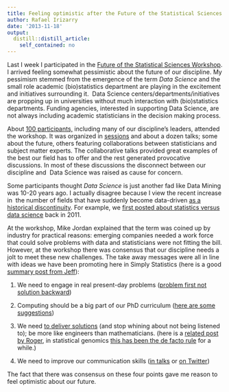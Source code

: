 ```yaml
---
title: Feeling optimistic after the Future of the Statistical Sciences Workshop
author: Rafael Irizarry
date: '2013-11-18'
output:
  distill::distill_article:
    self_contained: no
---
```


Last I week I participated in the [Future of the Statistical Sciences Workshop](http://www.statistics2013.org/presentations-and-panelists/). I arrived feeling somewhat pessimistic about the future of our discipline. My pessimism stemmed from the emergence of the term _Data Science_ and the small role academic (bio)statistics department are playing in the excitement and initiatives surrounding it.  Data Science centers/departments/initiatives are propping up in universities without much interaction with (bio)statistics departments. Funding agencies, interested in supporting Data Science, are not always including academic statisticians in the decision making process.

About [100 participants,](http://www.statistics2013.org/workshop-invited-participants/) including many of our discipline's leaders, attended the workshop. It was organized in [sessions](http://www.statistics2013.org/presentations-and-panelists/) and about a dozen talks; some about the future, others featuring collaborations between statisticians and subject matter experts. The collaborative talks provided great examples of the best our field has to offer and the rest generated provocative discussions. In most of these discussions the disconnect between our discipline and  Data Science was raised as cause for concern.

Some participants thought _Data Science_ is just another fad like Data Mining was 10-20 years ago. I actually disagree because I view the recent increase in  the number of fields that have suddenly become data-driven [as a historical discontinuity](http://simplystatistics.org/posts/2013-05-15-the-bright-future-of-applied-statistics/). For example, we [first posted about statistics versus data science](http://simplystatistics.org/posts/2011-11-22-data-scientist-vs-statistician/) back in 2011.

At the workshop, Mike Jordan explained that the term was coined up by industry for practical reasons: emerging companies needed a work force that could solve problems with data and statisticians were not fitting the bill. However, at the workshop there was consensus that our discipline needs a jolt to meet these new challenges. The take away messages were all in line with ideas we have been promoting here in Simply Statistics (here is a good [summary post from Jeff](http://simplystatistics.org/posts/2013-04-15-data-science-only-poses-a-threat-to-biostatistics-if-we-dont-adapt/)):

1. We need to engage in real present-day problems ([problem first not solution backward](http://simplystatistics.org/posts/2013-05-29-what-statistics-should-do-about-big-data-problem-forward-not-solution-backward/))
  
2. Computing should be a big part of our PhD curriculum ([here are some suggestions](http://simplystatistics.org/posts/2013-04-15-data-science-only-poses-a-threat-to-biostatistics-if-we-dont-adapt/))
  
3. We need [to deliver solutions](http://simplystatistics.org/posts/2012-05-28-schlep-blindness-in-statistics/) (and stop whining about not being listened to); be more like engineers than mathematicians. (here is a [related post by Roger](http://simplystatistics.org/posts/2012-06-22-statistics-and-the-science-club/), in statistical genomics [this has been the de facto rule](http://simplystatistics.org/posts/2012-05-24-how-do-we-evaluate-statisticians-working-in-genomics/) for a while.)
  
4. We need to improve our communication skills ([in talks](http://simplystatistics.org/posts/2012-03-05-characteristics-of-my-favorite-statistics-talks/) or [on Twitter](http://simplystatistics.org/posts/2012-01-05-why-all-academics-should-have-professional-twitter/))

The fact that there was consensus on these four points gave me reason
  to feel optimistic about our future.
